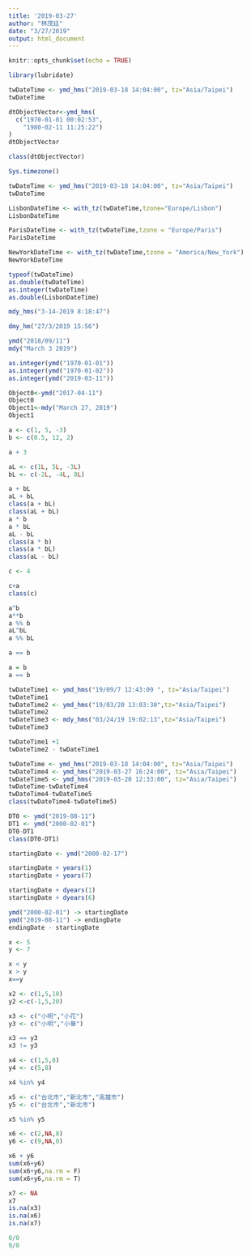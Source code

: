 ```yaml
---
title: '2019-03-27'
author: "林茂廷"
date: "3/27/2019"
output: html_document
---
```


```r
knitr::opts_chunk$set(echo = TRUE)
```

```r
library(lubridate)
```

```r
twDateTime <- ymd_hms("2019-03-18 14:04:00", tz="Asia/Taipei")
twDateTime
```

```r
dtObjectVector<-ymd_hms(
  c("1970-01-01 00:02:53",
    "1980-02-11 11:25:22")
)
dtObjectVector
```

```r
class(dtObjectVector)
```

```r
Sys.timezone()
```

```r
twDateTime <- ymd_hms("2019-03-18 14:04:00", tz="Asia/Taipei")
twDateTime
```

```r
LisbonDateTime <- with_tz(twDateTime,tzone="Europe/Lisbon")
LisbonDateTime
```
```r
ParisDateTime <- with_tz(twDateTime,tzone = "Europe/Paris")
ParisDateTime
```
```r
NewYorkDateTime <- with_tz(twDateTime,tzone = "America/New_York")
NewYorkDateTime
```

```r
typeof(twDateTime)
as.double(twDateTime)
as.integer(twDateTime)
as.double(LisbonDateTime)
```

```r
mdy_hms("3-14-2019 8:18:47")
```

```r
dmy_hm("27/3/2019 15:56")
```

```r
ymd("2018/09/11")
mdy("March 3 2019")
```

```r
as.integer(ymd("1970-01-01")) 
as.integer(ymd("1970-01-02")) 
as.integer(ymd("2019-03-11")) 
```


```r
Object0<-ymd("2017-04-11")
Object0 
Object1<-mdy("March 27, 2019")
Object1
```

```r
a <- c(1, 5, -3)
b <- c(0.5, 12, 2)
```

```r
a + 3
```


```r
aL <- c(1L, 5L, -3L)
bL <- c(-2L, -4L, 8L)
```

```r
a + bL
aL + bL
class(a + bL)
class(aL + bL)
a * b
a * bL
aL - bL
class(a * b)
class(a * bL)
class(aL - bL)
```

```r
c <- 4

c+a
class(c)
```
```r
a^b
a**b
a %% b
aL^bL
a %% bL
```

```r
a == b
```

```r
a = b
a == b
```

```r
twDateTime1 <- ymd_hms("19/09/7 12:43:09 ", tz="Asia/Taipei")
twDateTime1
twDateTime2 <- ymd_hms("19/03/20 13:03:30",tz="Asia/Taipei")
twDateTime2
twDateTime3 <- mdy_hms("03/24/19 19:02:13",tz="Asia/Taipei")
twDateTime3
```

```r
twDateTime1 +1
twDateTime2 - twDateTime1
```


```r
twDateTime <- ymd_hms("2019-03-18 14:04:00", tz="Asia/Taipei")
twDateTime4 <- ymd_hms("2019-03-27 16:24:00", tz="Asia/Taipei")
twDateTime5 <- ymd_hms("2019-03-20 12:33:00", tz="Asia/Taipei")
twDateTime-twDateTime4
twDateTime4-twDateTime5
class(twDateTime4-twDateTime5)
```

```r
DT0 <- ymd("2019-08-11")
DT1 <- ymd("2000-02-01")
DT0-DT1
class(DT0-DT1)
```
```r
startingDate <- ymd("2000-02-17")
```

```r
startingDate + years(1)
startingDate + years(7)
```

```r
startingDate + dyears(1)
startingDate + dyears(6)
```

```r
ymd("2000-02-01") -> startingDate
ymd("2019-08-11") -> endingDate
endingDate - startingDate
```

```r
x <- 5
y <- 7
```

```r
x < y
x > y
x==y
```

```r
x2 <- c(1,5,10)
y2 <-c(-1,5,20)
```

```r
x3 <- c("小明","小花")
y3 <- c("小明","小華")
```

```r
x3 == y3
x3 != y3
```

```r
x4 <- c(1,5,8)
y4 <- c(5,8)

x4 %in% y4
```

```r
x5 <- c("台北市","新北市","高雄市")
y5 <- c("台北市","新北市")

x5 %in% y5
```

```r
x6 <- c(2,NA,8)
y6 <- c(9,NA,0)
```

```r
x6 + y6
sum(x6+y6)
sum(x6+y6,na.rm = F)
sum(x6+y6,na.rm = T)
```

```r
x7 <- NA
x7
is.na(x3)
is.na(x6)
is.na(x7)
```
```r
0/0
9/0
```

